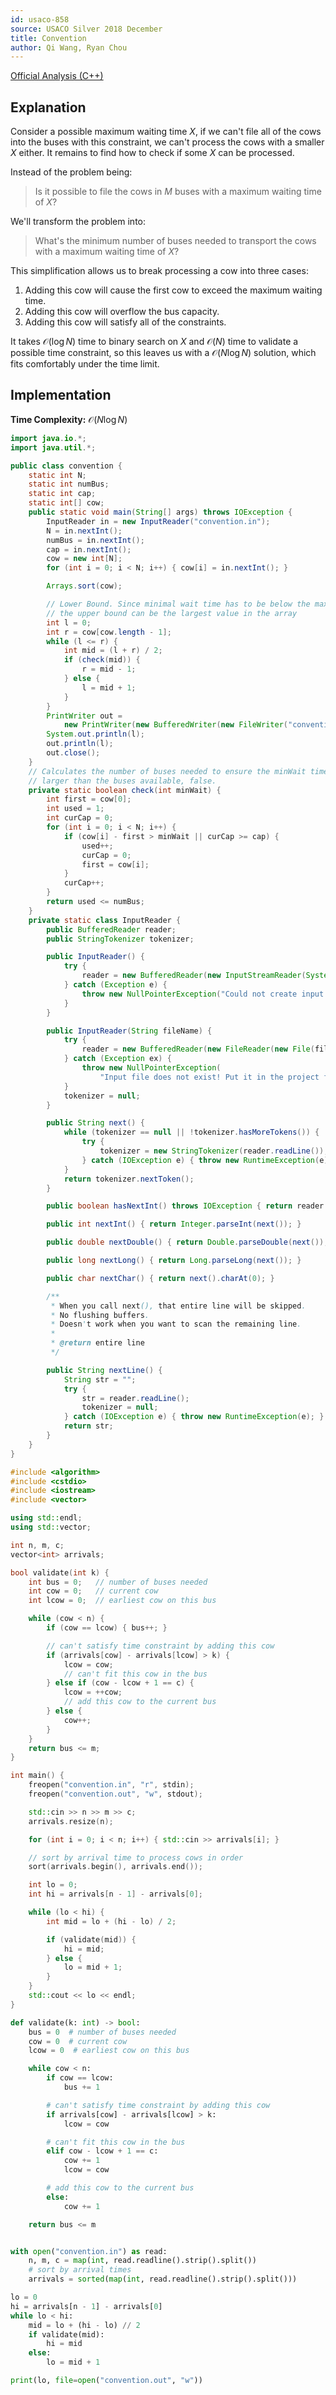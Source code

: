 ```yaml
---
id: usaco-858
source: USACO Silver 2018 December
title: Convention
author: Qi Wang, Ryan Chou
---
```


[Official Analysis (C++)](http://www.usaco.org/current/data/sol_convention_silver_dec18.html)

## Explanation

Consider a possible maximum waiting time $X$, if we can't file all of the cows into the buses with this constraint, we can't process the cows with a smaller $X$ either. It remains to find how to check if some $X$ can be processed.

Instead of the problem being:

> Is it possible to file the cows in $M$ buses with a maximum waiting time of $X$?

We'll transform the problem into:
> What's the minimum number of buses needed to transport the cows with a maximum waiting time of $X$?

This simplification allows us to break processing a cow into three cases:

1. Adding this cow will cause the first cow to exceed the maximum waiting time.
2. Adding this cow will overflow the bus capacity.
3. Adding this cow will satisfy all of the constraints.

It takes $\mathcal{O}(\log N)$ time to binary search on $X$ and $\mathcal{O}(N)$ time to validate a possible time constraint, so this leaves us with a $\mathcal{O}(N\log N)$ solution, which fits comfortably under the time limit.

## Implementation
**Time Complexity:** $\mathcal{O}(N\log N)$

<LanguageSection>
<JavaSection>

```java
import java.io.*;
import java.util.*;

public class convention {
	static int N;
	static int numBus;
	static int cap;
	static int[] cow;
	public static void main(String[] args) throws IOException {
		InputReader in = new InputReader("convention.in");
		N = in.nextInt();
		numBus = in.nextInt();
		cap = in.nextInt();
		cow = new int[N];
		for (int i = 0; i < N; i++) { cow[i] = in.nextInt(); }

		Arrays.sort(cow);

		// Lower Bound. Since minimal wait time has to be below the max arrival
		// the upper bound can be the largest value in the array
		int l = 0;
		int r = cow[cow.length - 1];
		while (l <= r) {
			int mid = (l + r) / 2;
			if (check(mid)) {
				r = mid - 1;
			} else {
				l = mid + 1;
			}
		}
		PrintWriter out =
		    new PrintWriter(new BufferedWriter(new FileWriter("convention.out")));
		System.out.println(l);
		out.println(l);
		out.close();
	}
	// Calculates the number of buses needed to ensure the minWait time. If
	// larger than the buses available, false.
	private static boolean check(int minWait) {
		int first = cow[0];
		int used = 1;
		int curCap = 0;
		for (int i = 0; i < N; i++) {
			if (cow[i] - first > minWait || curCap >= cap) {
				used++;
				curCap = 0;
				first = cow[i];
			}
			curCap++;
		}
		return used <= numBus;
	}
	private static class InputReader {
		public BufferedReader reader;
		public StringTokenizer tokenizer;

		public InputReader() {
			try {
				reader = new BufferedReader(new InputStreamReader(System.in), 32768);
			} catch (Exception e) {
				throw new NullPointerException("Could not create input stream");
			}
		}

		public InputReader(String fileName) {
			try {
				reader = new BufferedReader(new FileReader(new File(fileName)), 32768);
			} catch (Exception ex) {
				throw new NullPointerException(
				    "Input file does not exist! Put it in the project folder.");
			}
			tokenizer = null;
		}

		public String next() {
			while (tokenizer == null || !tokenizer.hasMoreTokens()) {
				try {
					tokenizer = new StringTokenizer(reader.readLine());
				} catch (IOException e) { throw new RuntimeException(e); }
			}
			return tokenizer.nextToken();
		}

		public boolean hasNextInt() throws IOException { return reader.ready(); }

		public int nextInt() { return Integer.parseInt(next()); }

		public double nextDouble() { return Double.parseDouble(next()); }

		public long nextLong() { return Long.parseLong(next()); }

		public char nextChar() { return next().charAt(0); }

		/**
		 * When you call next(), that entire line will be skipped.
		 * No flushing buffers.
		 * Doesn't work when you want to scan the remaining line.
		 *
		 * @return entire line
		 */

		public String nextLine() {
			String str = "";
			try {
				str = reader.readLine();
				tokenizer = null;
			} catch (IOException e) { throw new RuntimeException(e); }
			return str;
		}
	}
}
```

</JavaSection>
<CPPSection>

```cpp
#include <algorithm>
#include <cstdio>
#include <iostream>
#include <vector>

using std::endl;
using std::vector;

int n, m, c;
vector<int> arrivals;

bool validate(int k) {
	int bus = 0;   // number of buses needed
	int cow = 0;   // current cow
	int lcow = 0;  // earliest cow on this bus

	while (cow < n) {
		if (cow == lcow) { bus++; }

		// can't satisfy time constraint by adding this cow
		if (arrivals[cow] - arrivals[lcow] > k) {
			lcow = cow;
			// can't fit this cow in the bus
		} else if (cow - lcow + 1 == c) {
			lcow = ++cow;
			// add this cow to the current bus
		} else {
			cow++;
		}
	}
	return bus <= m;
}

int main() {
	freopen("convention.in", "r", stdin);
	freopen("convention.out", "w", stdout);

	std::cin >> n >> m >> c;
	arrivals.resize(n);

	for (int i = 0; i < n; i++) { std::cin >> arrivals[i]; }

	// sort by arrival time to process cows in order
	sort(arrivals.begin(), arrivals.end());

	int lo = 0;
	int hi = arrivals[n - 1] - arrivals[0];

	while (lo < hi) {
		int mid = lo + (hi - lo) / 2;

		if (validate(mid)) {
			hi = mid;
		} else {
			lo = mid + 1;
		}
	}
	std::cout << lo << endl;
}
```

</CPPSection>
<PySection>

```py
def validate(k: int) -> bool:
	bus = 0  # number of buses needed
	cow = 0  # current cow
	lcow = 0  # earliest cow on this bus

	while cow < n:
		if cow == lcow:
			bus += 1

		# can't satisfy time constraint by adding this cow
		if arrivals[cow] - arrivals[lcow] > k:
			lcow = cow

		# can't fit this cow in the bus
		elif cow - lcow + 1 == c:
			cow += 1
			lcow = cow

		# add this cow to the current bus
		else:
			cow += 1

	return bus <= m


with open("convention.in") as read:
	n, m, c = map(int, read.readline().strip().split())
	# sort by arrival times
	arrivals = sorted(map(int, read.readline().strip().split()))

lo = 0
hi = arrivals[n - 1] - arrivals[0]
while lo < hi:
	mid = lo + (hi - lo) // 2
	if validate(mid):
		hi = mid
	else:
		lo = mid + 1

print(lo, file=open("convention.out", "w"))
```

</PySection>
</LanguageSection>
